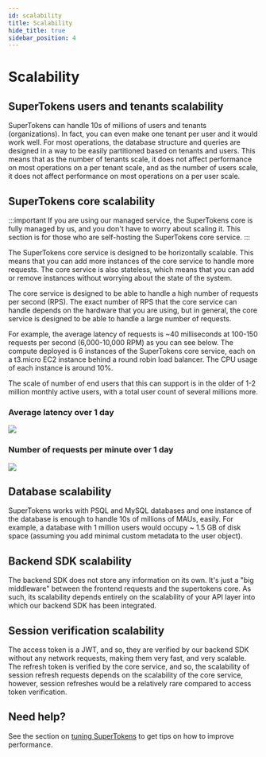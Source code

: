 ```yaml
---
id: scalability
title: Scalability
hide_title: true
sidebar_position: 4
---
```


# Scalability

## SuperTokens users and tenants scalability

SuperTokens can handle 10s of millions of users and tenants (organizations). In fact, you can even make one tenant per user and it would work well. For most operations, the database structure and queries are designed in a way to be easily partitioned based on tenants and users. This means that as the number of tenants scale, it does not affect performance on most operations on a per tenant scale, and as the number of users scale, it does not affect performance on most operations on a per user scale.

## SuperTokens core scalability

:::important
If you are using our managed service, the SuperTokens core is fully managed by us, and you don't have to worry about scaling it. This section is for those who are self-hosting the SuperTokens core service.
:::

The SuperTokens core service is designed to be horizontally scalable. This means that you can add more instances of the core service to handle more requests. The core service is also stateless, which means that you can add or remove instances without worrying about the state of the system.

The core service is designed to be able to handle a high number of requests per second (RPS). The exact number of RPS that the core service can handle depends on the hardware that you are using, but in general, the core service is designed to be able to handle a large number of requests.

For example, the average latency of requests is ~40 milliseconds at 100-150 requests per second (6,000-10,000 RPM) as you can see below. The compute deployed is 6 instances of the SuperTokens core service, each on a t3.micro EC2 instance behind a round robin load balancer. The CPU usage of each instance is around 10%.

The scale of number of end users that this can support is in the older of 1-2 million monthly active users, with a total user count of several millions more.

### Average latency over 1 day

<img src="/img/avg-latency.png" />

### Number of requests per minute over 1 day

<img src="/img/rpm.png" />

## Database scalability

SuperTokens works with PSQL and MySQL databases and one instance of the database is enough to handle 10s of millions of MAUs, easily. For example, a database with 1 million users would occupy ~ 1.5 GB of disk space (assuming you add minimal custom metadata to the user object).

## Backend SDK scalability

The backend SDK does not store any information on its own. It's just a "big middleware" between the frontend requests and the supertokens core. As such, its scalability depends entirely on the scalability of your API layer into which our backend SDK has been integrated.

## Session verification scalability

The access token is a JWT, and so, they are verified by our backend SDK without any network requests, making them very fast, and very scalable. The refresh token is verified by the core service, and so, the scalability of session refresh requests depends on the scalability of the core service, however, session refreshes would be a relatively rare compared to access token verification.

## Need help?
See the section on [tuning SuperTokens](/docs/platform-configuration/supertokens-core/performance) to get tips on how to improve performance.
